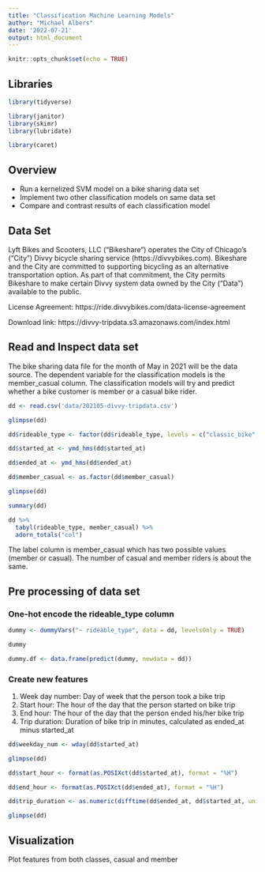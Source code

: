 ```yaml
---
title: "Classification Machine Learning Models"
author: "Michael Albers"
date: '2022-07-21'
output: html_document
---
```


```r
knitr::opts_chunk$set(echo = TRUE)
```

## Libraries

```r
library(tidyverse)
```

```r
library(janitor)
library(skimr)
library(lubridate)
```

```r
library(caret)

```




## Overview

- Run a kernelized SVM model on a bike sharing data set
- Implement two other classification models on same data set
- Compare and contrast results of each classification model


## Data Set

Lyft Bikes and Scooters, LLC (“Bikeshare”) operates the City of Chicago’s (“City”) Divvy bicycle sharing service (https://divvybikes.com). Bikeshare and the City are committed to supporting bicycling as an alternative transportation option. As part of that commitment, the City permits Bikeshare to make certain Divvy system data owned by the City (“Data”) available to the public. 

License Agreement: https://ride.divvybikes.com/data-license-agreement

Download link: https://divvy-tripdata.s3.amazonaws.com/index.html


## Read and Inspect data set

The bike sharing data file for the month of May in 2021 will be the data source.  The dependent variable for the classification models is the member_casual column.  The classification models will try and predict whether a bike customer is member or a casual bike rider.


```r
dd <- read.csv('data/202105-divvy-tripdata.csv')
```

```r
glimpse(dd)
```

```r
dd$rideable_type <- factor(dd$rideable_type, levels = c("classic_bike", "docked_bike", "electric_bike"))
```


```r
dd$started_at <- ymd_hms(dd$started_at)
```


```r
dd$ended_at <- ymd_hms(dd$ended_at)
```


```r
dd$member_casual <- as.factor(dd$member_casual)
```


```r
glimpse(dd)
```



```r
summary(dd)
```

```r
dd %>% 
  tabyl(rideable_type, member_casual) %>% 
  adorn_totals("col")
```

The label column is member_casual which has two possible values (member or casual).  The number of casual and member riders is about the same.


## Pre processing of data set

### One-hot encode the rideable_type column

```r
dummy <- dummyVars("~ rideable_type", data = dd, levelsOnly = TRUE)
```

```r
dummy
```


```r
dummy.df <- data.frame(predict(dummy, newdata = dd))
```



### Create new features

  1. Week day number: Day of week that the person took a bike trip
  2. Start hour: The hour of the day that the person started on bike trip
  3. End hour: The hour of the day that the person ended his/her bike trip
  4. Trip duration: Duration of bike trip in minutes, calculated as ended_at minus started_at
  


```r
dd$weekday_num <- wday(dd$started_at)
```


```r
glimpse(dd)
```

```r
dd$start_hour <- format(as.POSIXct(dd$started_at), format = "%H")
```

```r
dd$end_hour <- format(as.POSIXct(dd$ended_at), format = "%H")
```


```r
dd$trip_duration <- as.numeric(difftime(dd$ended_at, dd$started_at, units = "mins"))
```

```r
glimpse(dd)
```

## Visualization

Plot features from both classes, casual and member

```r

```

```r

```

